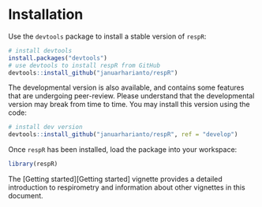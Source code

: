 <!-- # (PART\*) USAGE {-}  -->

# Installation

Use the `devtools` package to install a stable version of `respR`:

```r
# install devtools
install.packages("devtools")
# use devtools to install respR from GitHub
devtools::install_github("januarharianto/respR")
```

The developmental version is also available, and contains some features that are undergoing peer-review. 
Please understand that the developmental version may break from time to time. You may install this version using the code:

```r
# install dev version
devtools::install_github("januarharianto/respR", ref = "develop")
```

Once `respR` has been installed, load the package into your workspace:

```r
library(respR)
```

<!-- Check out our [Quick start][quick start] guide if you are using `respR` for the first time. -->
The [Getting started][Getting started] vignette provides a detailed introduction to respirometry and information about other vignettes in this document.
